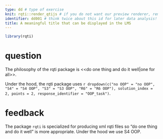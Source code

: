 ```yaml
---
type: dd # type of exercise
knit: rqti::render_qtijs # if you do not want our preview renderer, remove this
identifier: dd001 # think twice about this id for later data analysis!
title: A meaningful title that can be displayed in the LMS
---
```


```r
library(rqti)
```

# question

The philosophy of the rqti package is <<do one thing and do it well|one for all>>.

Under the hood, the rqti package uses `r dropdown(c("no OOP" = "no OOP", "S4" = "S4 OOP", "S3" = "S3 OOP", "R6" = "R6 OOP"), solution_index = 2, points = 2, response_identifier = "OOP_task")`.

# feedback

The package `rqti` is specialized for producing xml rqti files so "do one thing and do it well" is more appropriate. Under the hood we use S4 OOP.
